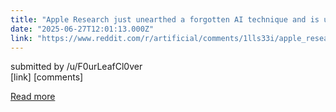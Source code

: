 ```yaml
---
title: "Apple Research just unearthed a forgotten AI technique and is using it to generate images"
date: "2025-06-27T12:01:13.000Z"
link: "https://www.reddit.com/r/artificial/comments/1lls33i/apple_research_just_unearthed_a_forgotten_ai/"
---
```


submitted by    /u/F0urLeafCl0ver  
 [link]   [comments]

[Read more](https://www.reddit.com/r/artificial/comments/1lls33i/apple_research_just_unearthed_a_forgotten_ai/)

